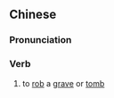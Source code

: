 {{also|盗墓}}
==Chinese==
{{zh-forms|s=盗墓}}

===Pronunciation===
{{zh-pron
|m=dàomù
|cat=v
}}

===Verb===
{{zh-verb}}

# to [[rob]] a [[grave]] or [[tomb]]